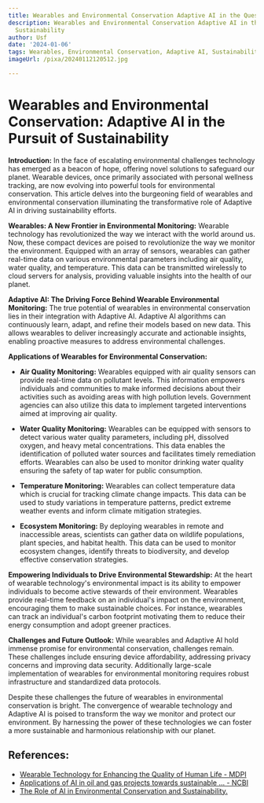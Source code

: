 ```yaml
---
title: Wearables and Environmental Conservation Adaptive AI in the Quest for Sustainability
description: Wearables and Environmental Conservation Adaptive AI in the Quest for
  Sustainability
author: Usf
date: '2024-01-06'
tags: Wearables, Environmental Conservation, Adaptive AI, Sustainability
imageUrl: /pixa/20240112120512.jpg

---
```

# Wearables and Environmental Conservation: Adaptive AI in the Pursuit of Sustainability

**Introduction:**
In the face of escalating environmental  challenges technology has emerged as a beacon of hope,  offering novel solutions to safeguard our planet. Wearable devices, once primarily associated with personal wellness tracking, are now evolving into powerful  tools for environmental conservation. This article delves  into  the burgeoning  field of wearables and environmental conservation illuminating the  transformative role of Adaptive AI in  driving sustainability efforts.

**Wearables: A  New Frontier in Environmental Monitoring:**
Wearable technology has revolutionized the way we interact with the world around us. Now, these compact devices are poised to  revolutionize the way we monitor the environment.  Equipped with an array of sensors, wearables can gather real-time data on various  environmental  parameters  including air  quality, water quality,  and temperature. This data can be transmitted  wirelessly  to cloud servers for analysis, providing  valuable insights into the health of our planet.

**Adaptive AI: The Driving Force Behind Wearable Environmental  Monitoring:**
The  true potential of wearables in environmental conservation lies in their integration with  Adaptive AI. Adaptive AI algorithms can continuously learn, adapt, and refine their models based on new data. This allows wearables to deliver increasingly accurate and actionable insights, enabling proactive  measures to address environmental challenges.

**Applications of Wearables for Environmental Conservation:**

* **Air Quality  Monitoring:** Wearables equipped with air quality sensors can provide real-time data on pollutant  levels. This information empowers individuals and communities to make informed  decisions about their activities such as avoiding areas with high pollution levels. Government agencies can also  utilize this data to implement targeted interventions aimed at improving  air quality.

* **Water Quality Monitoring:** Wearables can  be equipped with sensors to detect various water quality parameters, including pH, dissolved oxygen, and heavy metal concentrations. This data  enables the identification of polluted water sources and facilitates timely remediation efforts. Wearables can also be  used to  monitor drinking water quality ensuring the safety of tap water for public  consumption.

* **Temperature Monitoring:** Wearables can collect temperature data which is crucial for  tracking climate change impacts. This data can be used to study variations in temperature patterns, predict extreme weather events and inform  climate mitigation  strategies.

* **Ecosystem  Monitoring:** By deploying wearables in remote and inaccessible areas, scientists  can gather data on wildlife populations, plant species,  and habitat health. This data can be used  to monitor ecosystem changes, identify threats to biodiversity, and develop effective conservation strategies.

**Empowering Individuals to Drive Environmental Stewardship:**
At the heart of wearable technology's environmental impact is its ability to empower individuals to become active stewards  of their environment. Wearables provide real-time feedback on an individual's impact on the environment, encouraging them to  make sustainable choices. For instance, wearables can track an individual's carbon footprint motivating them to reduce  their energy consumption  and adopt greener practices.

**Challenges and Future Outlook:**
While wearables and Adaptive AI  hold immense promise for environmental conservation, challenges remain.  These challenges include ensuring device affordability, addressing privacy concerns and  improving data security. Additionally large-scale implementation of wearables for environmental monitoring requires  robust infrastructure and  standardized data protocols.

Despite these challenges the  future of wearables in environmental  conservation is  bright. The convergence of wearable technology and Adaptive AI is poised to transform the way we monitor and protect our environment. By harnessing the power of these technologies  we can foster a  more sustainable and harmonious relationship with our planet.

## References:
- [Wearable Technology for Enhancing the Quality of Human Life - MDPI](https://www.mdpi.com/2071-1050/8/5/466)
- [Applications of AI in oil and gas projects towards sustainable ... - NCBI](https://www.ncbi.nlm.nih.gov/pmc/articles/PMC10034239/)
- [The Role of AI in Environmental Conservation and Sustainability.](https://medium.com/@mrkamilshah195/the-role-of-ai-in-environmental-conservation-and-sustainability-e414d270af4e)
